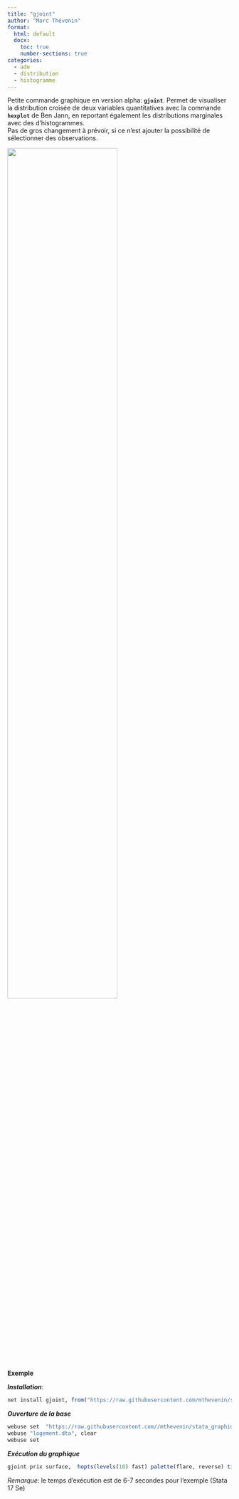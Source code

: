 ```yaml
---
title: "gjoint"
author: "Marc Thévenin"
format: 
  html: default
  docx:
    toc: true
    number-sections: true
categories:
  - ado
  - distribution
  - histogramme
---
```


Petite commande graphique en version alpha: **`gjoint`**. Permet de visualiser la distribution croisée de deux variables quantitatives avec la commande **`hexplot`** de Ben Jann, en reportant également les distributions marginales avec des d'histogrammes.  
Pas de gros changement à prévoir, si ce n'est ajouter la possibilité de sélectionner des observations.  

![](g1.png){width=70%}


**Exemple**

***Installation***:

```r
net install gjoint, from("https://raw.githubusercontent.com/mthevenin/stata_graphiques/master/ressources/gjoint/") replace
```

***Ouverture de la base***

```r
webuse set  "https://raw.githubusercontent.com//mthevenin/stata_graphiques/master/ressources/gjoint"
webuse "logement.dta", clear
webuse set
```

***Exécution du graphique***

```r
gjoint prix surface,  hopts(levels(10) fast) palette(flare, reverse) title("gjoint alpha")
```


*Remarque*: le temps d'exécution est de 6-7 secondes pour l'exemple (Stata 17 Se)






